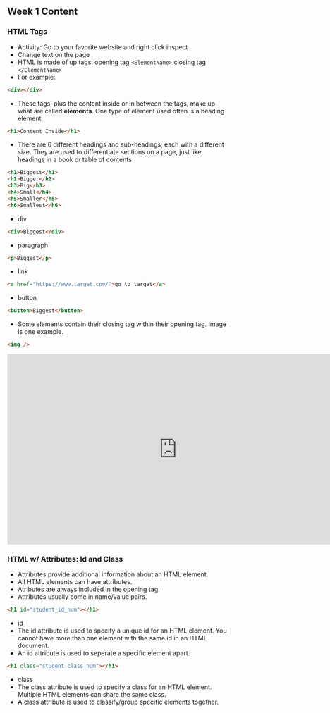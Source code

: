 ## Week 1 Content

### HTML Tags

- Activity: Go to your favorite website and right click inspect
- Change text on the page
- HTML is made of up tags: opening tag `<ElementName>` closing tag `</ElementName>`
- For example:

```html
<div></div>
```

- These tags, plus the content inside or in between the tags, make up what are called **elements**. One type of element used often is a heading element

```html
<h1>Content Inside</h1>
```

- There are 6 different headings and sub-headings, each with a different size. They are used to differentiate sections on a page, just like headings in a book or table of contents

```html
<h1>Biggest</h1>
<h2>Bigger</h2>
<h3>Big</h3>
<h4>Small</h4>
<h5>Smaller</h5>
<h6>Smallest</h6>
```

- div

```html
<div>Biggest</div>
```

- paragraph

```html
<p>Biggest</p>
```

- link

```html
<a href="https://www.target.com/">go to target</a>
```

- button

```html
<button>Biggest</button>
```

- Some elements contain their closing tag within their opening tag. Image is one example.

```html
<img />
```

<iframe
  width="768"
  height="432"
  src="https://stackblitz.com/edit/js-rw1ae4?file=index.html"
  frameborder="0"
  scrolling="no"
  allow="fullscreen; clipboard-read; clipboard-write"
  allowfullscreen
></iframe>

### HTML w/ Attributes: Id and Class

- Attributes provide additional information about an HTML element.
- All HTML elements can have attributes.
- Atributes are always included in the opening tag.
- Attributes usually come in name/value pairs.

```html
<h1 id="student_id_num"></h1>
```

- id
- The id attribute is used to specify a unique id for an HTML element. You cannot have more than one element with the same id in an HTML document.
- An id attribute is used to seperate a specific element apart.

```html
<h1 class="student_class_num"></h1>
```

- class
- The class attribute is used to specify a class for an HTML element. Multiple HTML elements can share the same class.
- A class attribute is used to classify/group specific elements together.

